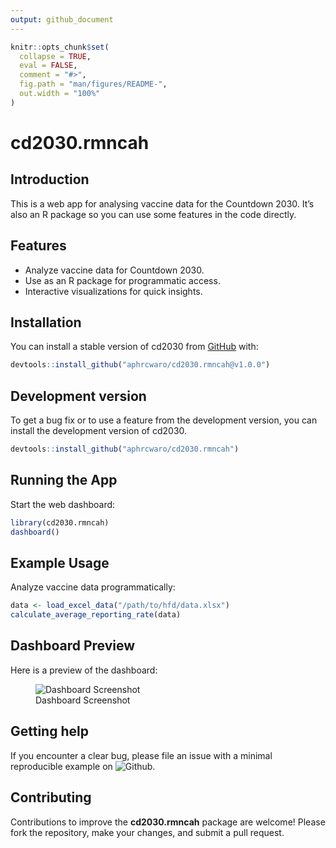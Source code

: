 ```yaml
---
output: github_document
---
```


<!-- README.md is generated from README.Rmd. Please edit that file -->

```r
knitr::opts_chunk$set(
  collapse = TRUE,
  eval = FALSE,
  comment = "#>",
  fig.path = "man/figures/README-",
  out.width = "100%"
)
```

# cd2030.rmncah

<!-- badges: start -->
<!-- badges: end -->

## Introduction

This is a web app for analysing vaccine data for the Countdown 2030. It's also an
R package so you can use some features in the code directly. 

## Features

- Analyze vaccine data for Countdown 2030.
- Use as an R package for programmatic access.
- Interactive visualizations for quick insights.

## Installation

You can install a stable version of cd2030 from [GitHub](https://github.com/) with:

```r
devtools::install_github("aphrcwaro/cd2030.rmncah@v1.0.0")
```

## Development version

To get a bug fix or to use a feature from the development version, you can install
the development version of cd2030.

```r
devtools::install_github("aphrcwaro/cd2030.rmncah")
```

## Running the App

Start the web dashboard:

```r
library(cd2030.rmncah)
dashboard()
```

## Example Usage

Analyze vaccine data programmatically:

```r
data <- load_excel_data("/path/to/hfd/data.xlsx")
calculate_average_reporting_rate(data)
```

## Dashboard Preview

Here is a preview of the dashboard:

![Dashboard Screenshot](man/figures/dashboard.jpeg)

## Getting help

If you encounter a clear bug, please file an issue with a minimal reproducible example on 
![Github](https://github.com/aphrcwaro/cd2030.rmncah/issues).

## Contributing

Contributions to improve the **cd2030.rmncah** package are welcome! Please fork the repository, 
make your changes, and submit a pull request.

